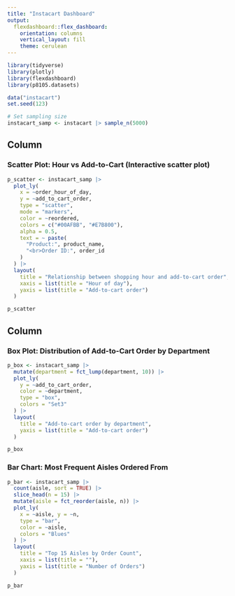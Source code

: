 ```yaml
---
title: "Instacart Dashboard"
output:
  flexdashboard::flex_dashboard:
    orientation: columns
    vertical_layout: fill
    theme: cerulean
---
```


```r
library(tidyverse)
library(plotly)
library(flexdashboard)
library(p8105.datasets)

data("instacart")
set.seed(123)

# Set sampling size
instacart_samp <- instacart |> sample_n(5000)
```

Column {data-width=600}
-----------------------------------------------------------------------

### Scatter Plot: Hour vs Add-to-Cart (Interactive scatter plot)

```r
p_scatter <- instacart_samp |>
  plot_ly(
    x = ~order_hour_of_day,
    y = ~add_to_cart_order,
    type = "scatter",
    mode = "markers",
    color = ~reordered,
    colors = c("#00AFBB", "#E7B800"),
    alpha = 0.5,
    text = ~ paste(
      "Product:", product_name,
      "<br>Order ID:", order_id
    )
  ) |>
  layout(
    title = "Relationship between shopping hour and add-to-cart order",
    xaxis = list(title = "Hour of day"),
    yaxis = list(title = "Add-to-cart order")
  )

p_scatter
```

Column {data-width=400}
-----------------------------------------------------------------------

### Box Plot: Distribution of Add-to-Cart Order by Department

```r
p_box <- instacart_samp |>
  mutate(department = fct_lump(department, 10)) |>
  plot_ly(
    y = ~add_to_cart_order,
    color = ~department,
    type = "box",
    colors = "Set3"
  ) |>
  layout(
    title = "Add-to-cart order by department",
    yaxis = list(title = "Add-to-cart order")
  )

p_box
```

### Bar Chart: Most Frequent Aisles Ordered From

```r
p_bar <- instacart_samp |>
  count(aisle, sort = TRUE) |>
  slice_head(n = 15) |>
  mutate(aisle = fct_reorder(aisle, n)) |>
  plot_ly(
    x = ~aisle, y = ~n,
    type = "bar",
    color = ~aisle,
    colors = "Blues"
  ) |>
  layout(
    title = "Top 15 Aisles by Order Count",
    xaxis = list(title = ""),
    yaxis = list(title = "Number of Orders")
  )

p_bar
```